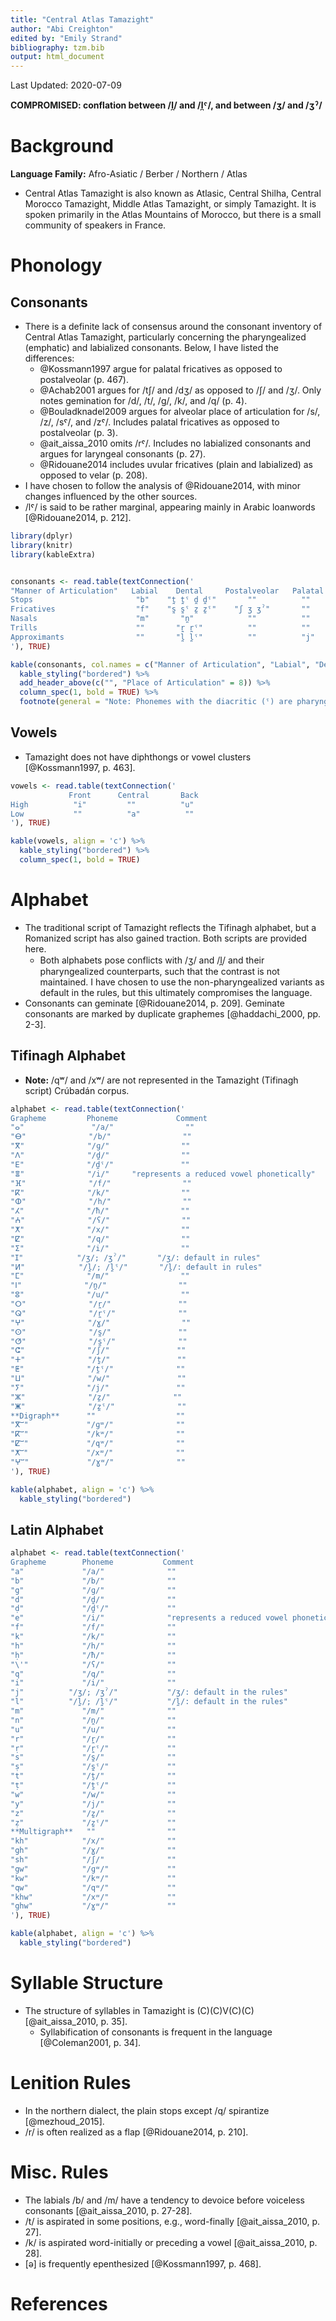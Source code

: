 ```yaml
---
title: "Central Atlas Tamazight"
author: "Abi Creighton"
edited by: "Emily Strand"
bibliography: tzm.bib
output: html_document
---
```


Last Updated: 2020-07-09

**COMPROMISED: conflation between /l̪/ and /l̪ˤ/, and between /ʒ/ and /ʒˀ/**

# Background

**Language Family:** Afro-Asiatic / Berber / Northern / Atlas

* Central Atlas Tamazight is also known as Atlasic, Central Shilha, Central Morocco Tamazight, Middle Atlas Tamazight, or simply Tamazight. It is spoken primarily in the Atlas Mountains of Morocco, but there is a small community of speakers in France.  

# Phonology

## Consonants

* There is a definite lack of consensus around the consonant inventory of Central Atlas Tamazight, particularly concerning the pharyngealized (emphatic) and labialized consonants. Below, I have listed the differences:
    - @Kossmann1997 argue for palatal fricatives as opposed to postalveolar (p. 467).
    - @Achab2001 argues for /tʃ/ and /dʒ/ as opposed to /ʃ/ and /ʒ/. Only notes gemination for /d/, /t/, /ɡ/, /k/, and /q/ (p. 4).
    - @Bouladknadel2009 argues for alveolar place of articulation for /s/, /z/, /sˤ/, and /zˤ/. Includes palatal fricatives as opposed to postalveolar (p. 3).
    - @ait_aissa_2010 omits /rˤ/. Includes no labialized consonants and argues for laryngeal consonants (p. 27).
    - @Ridouane2014 includes uvular fricatives (plain and labialized) as opposed to velar (p. 208).
* I have chosen to follow the analysis of @Ridouane2014, with minor changes influenced by the other sources.
* /lˤ/ is said to be rather marginal, appearing mainly in Arabic loanwords [@Ridouane2014, p. 212].  

```r

library(dplyr)
library(knitr)
library(kableExtra)


consonants <- read.table(textConnection('
"Manner of Articulation"   Labial    Dental     Postalveolar   Palatal      Velar      Uvular   Pharyngeal   Glottal
Stops                       "b"    "t̪ t̪ˤ d̪ d̪ˤ"       ""          ""      "k kʷ ɡ ɡʷ"   "q qʷ"       ""         ""
Fricatives                  "f"    "s̪ s̪ˤ z̪ z̪ˤ"    "ʃ ʒ ʒˀ"       ""      "x xʷ ɣ ɣʷ"     ""        "ħ ʕ"       "h"
Nasals                      "m"       "n̪"            ""          ""          ""          ""         ""         ""
Trills                      ""       "r̪ r̪ˤ"          ""          ""          ""          ""         ""         ""
Approximants                ""       "l̪ l̪ˤ"          ""          "j"        "w"          ""         ""         ""
'), TRUE)

kable(consonants, col.names = c("Manner of Articulation", "Labial", "Dental", "Postalveolar", "Palatal", "Velar", "Uvular", "Pharyngeal", "Glottal"), align = 'c') %>%
  kable_styling("bordered") %>%
  add_header_above(c("", "Place of Articulation" = 8)) %>%
  column_spec(1, bold = TRUE) %>%
  footnote(general = "Note: Phonemes with the diacritic (ˤ) are pharyngealized, and phonemes with the diacritic (ʷ) are labialized.", general_title = "")
```  

## Vowels

* Tamazight does not have diphthongs or vowel clusters [@Kossmann1997, p. 463].

```r

vowels <- read.table(textConnection('
             Front      Central       Back
High          "i"         ""          "u"
Low           ""          "a"          ""
'), TRUE)

kable(vowels, align = 'c') %>%
  kable_styling("bordered") %>%
  column_spec(1, bold = TRUE)
```     

# Alphabet

* The traditional script of Tamazight reflects the Tifinagh alphabet, but a Romanized script has also gained traction. Both scripts are provided here.
    - Both alphabets pose conflicts with /ʒ/ and /l̪/ and their pharyngealized counterparts, such that the contrast is not maintained. I have chosen to use the non-pharyngealized variants as default in the rules, but this ultimately compromises the language.
* Consonants can geminate [@Ridouane2014, p. 209]. Geminate consonants are marked by duplicate graphemes [@haddachi_2000, pp. 2-3].

## Tifinagh Alphabet

* **Note:** /qʷ/ and /xʷ/ are not represented in the Tamazight (Tifinagh script) Crúbadán corpus.

```r

alphabet <- read.table(textConnection('
Grapheme         Phoneme             Comment
"ⴰ"               "/a/"                ""
"ⴱ"              "/b/"                ""
"ⴳ"              "/ɡ/"                ""
"ⴷ"              "/d̪/"                ""
"ⴹ"              "/d̪ˤ/"               ""
"ⴻ"              "/i/"     "represents a reduced vowel phonetically"            
"ⴼ"              "/f/"                ""
"ⴽ"              "/k/"                ""
"ⵀ"              "/h/"                ""
"ⵃ"              "/ħ/"                ""
"ⵄ"              "/ʕ/"                ""
"ⵅ"              "/x/"                ""
"ⵇ"              "/q/"                ""
"ⵉ"              "/i/"                ""
"ⵊ"            "/ʒ/; /ʒˀ/"       "/ʒ/: default in rules"
"ⵍ"            "/l̪/; /l̪ˤ/"       "/l̪/: default in rules"
"ⵎ"              "/m/"                ""
"ⵏ"              "/n̪/"                ""
"ⵓ"              "/u/"                ""
"ⵔ"              "/r̪/"               ""
"ⵕ"              "/r̪ˤ/"              ""
"ⵖ"              "/ɣ/"                ""
"ⵙ"              "/s̪/"               ""
"ⵚ"              "/s̪ˤ/"              ""
"ⵛ"              "/ʃ/"               ""
"ⵜ"              "/t̪/"               ""
"ⵟ"              "/t̪ˤ/"              ""
"ⵡ"              "/w/"               ""
"ⵢ"              "/j/"               ""
"ⵣ"              "/z̪/"              ""
"ⵥ"              "/z̪ˤ/"              ""
**Digraph**      ""                  ""
"ⴳⵯ"             "/ɡʷ/"              ""
"ⴽⵯ"             "/kʷ/"              ""
"ⵇⵯ"             "/qʷ/"              ""
"ⵅⵯ"             "/xʷ/"              ""
"ⵖⵯ"             "/ɣʷ/"              ""
'), TRUE)

kable(alphabet, align = 'c') %>%
  kable_styling("bordered")
```

## Latin Alphabet

```r

alphabet <- read.table(textConnection('
Grapheme        Phoneme           Comment
"a"             "/a/"              ""
"b"             "/b/"              ""
"g"             "/ɡ/"              ""
"d"             "/d̪/"              ""
"ḍ"             "/d̪ˤ/"             ""
"e"             "/i/"              "represents a reduced vowel phonetically"
"f"             "/f/"              ""
"k"             "/k/"              ""
"h"             "/h/"              ""
"ḥ"             "/ħ/"              ""
"\'"            "/ʕ/"              ""
"q"             "/q/"              ""
"i"             "/i/"              ""
"j"          "/ʒ/; /ʒˀ/"           "/ʒ/: default in the rules"
"l"          "/l̪/; /l̪ˤ/"           "/l̪/: default in the rules"
"m"             "/m/"              ""
"n"             "/n̪/"              ""
"u"             "/u/"              ""
"r"             "/r̪/"              ""
"ṛ"             "/r̪ˤ/"             ""
"s"             "/s̪/"              ""
"ṣ"             "/s̪ˤ/"             ""
"t"             "/t̪/"              ""
"ṭ"             "/t̪ˤ/"             ""
"w"             "/w/"              ""
"y"             "/j/"              ""
"z"             "/z̪/"              ""
"ẓ"             "/z̪ˤ/"             ""
**Multigraph**   ""                ""
"kh"            "/x/"              ""
"gh"            "/ɣ/"              ""
"sh"            "/ʃ/"              ""
"gw"            "/ɡʷ/"             ""
"kw"            "/kʷ/"             ""
"qw"            "/qʷ/"             ""
"khw"           "/xʷ/"             ""
"ghw"           "/ɣʷ/"             ""
'), TRUE)

kable(alphabet, align = 'c') %>%
  kable_styling("bordered")
```

# Syllable Structure

* The structure of syllables in Tamazight is (C)(C)V(C)(C) [@ait_aissa_2010, p. 35].
    - Syllabification of consonants is frequent in the language [@Coleman2001, p. 34].

# Lenition Rules

* In the northern dialect, the plain stops except /q/ spirantize [@mezhoud_2015].
* /r/ is often realized as a flap [@Ridouane2014, p. 210].

# Misc. Rules

* The labials /b/ and /m/ have a tendency to devoice before voiceless consonants [@ait_aissa_2010, p. 27-28].
* /t/ is aspirated in some positions, e.g., word-finally [@ait_aissa_2010, p. 27].
* /k/ is aspirated word-initially or preceding a vowel [@ait_aissa_2010, p. 28].
* [ə] is frequently epenthesized [@Kossmann1997, p. 468].

# References
